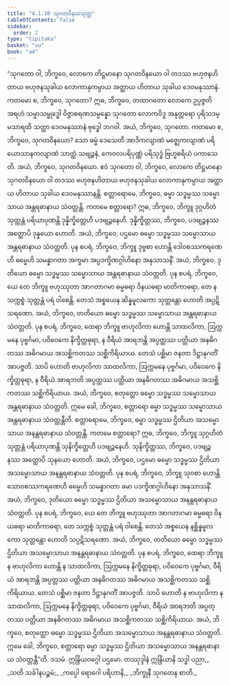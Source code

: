 ```yaml
---
title: "4.1.10 သုဂတဝိနယသုတ္တ"
tableOfContents: false
sidebar:
  order: 2
type: "tipitaka"
basket: "su"
book: "a4"
---
```



<DynamicBreadcrumb />

<Division number="160" book="a4">

<Paragraph number="940" book="a4">
“သုဂတော ဝါ, ဘိက္ခဝေ, လောကေ တိဋ္ဌမာနော သုဂတဝိနယော ဝါ တဒဿ ဗဟုဇနဟိတာယ ဗဟုဇနသုခါယ လောကာနုကမ္ပာယ အတ္ထာယ ဟိတာယ သုခါယ ဒေဝမနုဿာနံ.
</Paragraph>

<Paragraph number="941" book="a4">
ကတမော စ, ဘိက္ခဝေ, သုဂတော? ဣဓ, ဘိက္ခဝေ, တထာဂတော လောကေ ဥပ္ပဇ္ဇတိ အရဟံ သမ္မာသမ္ဗုဒ္ဓေါ ဝိဇ္ဇာစရဏသမ္ပန္နော သုဂတော လောကဝိဒူ အနုတ္တရော ပုရိသဒမ္မသာရထိ သတ္ထာ ဒေဝမနုဿာနံ ဗုဒ္ဓေါ ဘဂဝါ. အယံ, ဘိက္ခဝေ, သုဂတော.
</Paragraph>

<Paragraph number="942" book="a4">
ကတမော စ, ဘိက္ခဝေ, သုဂတဝိနယော? သော ဓမ္မံ ဒေသေတိ အာဒိကလျာဏံ မဇ္ဈေကလျာဏံ ပရိယောသာနကလျာဏံ သာတ္ထံ သဗျဉ္ဇနံ, ကေဝလပရိပုဏ္ဏံ ပရိသုဒ္ဓံ ဗြဟ္မစရိယံ ပကာသေတိ. အယံ, ဘိက္ခဝေ, သုဂတဝိနယော. ဧဝံ သုဂတော ဝါ, ဘိက္ခဝေ, လောကေ တိဋ္ဌမာနော သုဂတဝိနယော ဝါ တဒဿ ဗဟုဇနဟိတာယ ဗဟုဇနသုခါယ လောကာနုကမ္ပာယ အတ္ထာယ ဟိတာယ သုခါယ ဒေဝမနုဿာနန္တိ.
</Paragraph>

<Paragraph number="943" book="a4">
စတ္တာရောမေ, ဘိက္ခဝေ, ဓမ္မာ သဒ္ဓမ္မဿ သမ္မောသာယ အန္တရဓာနာယ သံဝတ္တန္တိ. ကတမေ စတ္တာရော? ဣဓ, ဘိက္ခဝေ, ဘိက္ခူ ဒုဂ္ဂဟိတံ သုတ္တန္တံ ပရိယာပုဏန္တိ ဒုန္နိက္ခိတ္တေဟိ ပဒဗျဉ္ဇနေဟိ. ဒုန္နိက္ခိတ္တဿ, ဘိက္ခဝေ, ပဒဗျဉ္ဇနဿ အတ္ထောပိ ဒုန္နယော ဟောတိ. အယံ, ဘိက္ခဝေ, ပဌမော ဓမ္မော သဒ္ဓမ္မဿ သမ္မောသာယ အန္တရဓာနာယ သံဝတ္တတိ.
</Paragraph>

<Paragraph number="944" book="a4">
ပုန စပရံ, ဘိက္ခဝေ, ဘိက္ခူ ဒုဗ္ဗစာ ဟောန္တိ ဒေါဝစဿကရဏေဟိ ဓမ္မေဟိ သမန္နာဂတာ အက္ခမာ အပ္ပဒက္ခိဏဂ္ဂါဟိနော အနုသာသနိံ. အယံ, ဘိက္ခဝေ, ဒုတိယော ဓမ္မော သဒ္ဓမ္မဿ သမ္မောသာယ အန္တရဓာနာယ သံဝတ္တတိ.
</Paragraph>

<Paragraph number="945" book="a4">
ပုန စပရံ, ဘိက္ခဝေ, ယေ တေ ဘိက္ခူ ဗဟုဿုတာ အာဂတာဂမာ ဓမ္မဓရာ ဝိနယဓရာ မာတိကာဓရာ, တေ န သက္ကစ္စံ သုတ္တန္တံ ပရံ ဝါစေန္တိ. တေသံ အစ္စယေန ဆိန္နမူလကော သုတ္တန္တော ဟောတိ အပ္ပဋိသရဏော. အယံ, ဘိက္ခဝေ, တတိယော ဓမ္မော သဒ္ဓမ္မဿ သမ္မောသာယ အန္တရဓာနာယ သံဝတ္တတိ.
</Paragraph>

<Paragraph number="946" book="a4">
ပုန စပရံ, ဘိက္ခဝေ, ထေရာ ဘိက္ခူ ဗာဟုလိကာ ဟောန္တိ သာထလိကာ, ဩက္ကမနေ ပုဗ္ဗင်္ဂမာ, ပဝိဝေကေ နိက္ခိတ္တဓုရာ, န ဝီရိယံ အာရဘန္တိ အပ္ပတ္တဿ ပတ္တိယာ အနဓိဂတဿ အဓိဂမာယ အသစ္ဆိကတဿ သစ္ဆိကိရိယာယ. တေသံ ပစ္ဆိမာ ဇနတာ ဒိဋ္ဌာနုဂတိံ အာပဇ္ဇတိ. သာပိ ဟောတိ ဗာဟုလိကာ သာထလိကာ, ဩက္ကမနေ ပုဗ္ဗင်္ဂမာ, ပဝိဝေကေ နိက္ခိတ္တဓုရာ, န ဝီရိယံ အာရဘတိ အပ္ပတ္တဿ ပတ္တိယာ အနဓိဂတဿ အဓိဂမာယ အသစ္ဆိကတဿ သစ္ဆိကိရိယာယ. အယံ, ဘိက္ခဝေ, စတုတ္ထော ဓမ္မော သဒ္ဓမ္မဿ သမ္မောသာယ အန္တရဓာနာယ သံဝတ္တတိ. ဣမေ ခေါ, ဘိက္ခဝေ, စတ္တာရော ဓမ္မာ သဒ္ဓမ္မဿ သမ္မောသာယ အန္တရဓာနာယ သံဝတ္တန္တီတိ.
</Paragraph>

<Paragraph number="947" book="a4">
စတ္တာရောမေ, ဘိက္ခဝေ, ဓမ္မာ သဒ္ဓမ္မဿ ဌိတိယာ အသမ္မောသာယ အနန္တရဓာနာယ သံဝတ္တန္တိ. ကတမေ စတ္တာရော? ဣဓ, ဘိက္ခဝေ, ဘိက္ခူ သုဂ္ဂဟိတံ သုတ္တန္တံ ပရိယာပုဏန္တိ သုနိက္ခိတ္တေဟိ ပဒဗျဉ္ဇနေဟိ. သုနိက္ခိတ္တဿ, ဘိက္ခဝေ, ပဒဗျဉ္ဇနဿ အတ္ထောပိ သုနယော ဟောတိ. အယံ, ဘိက္ခဝေ, ပဌမော ဓမ္မော သဒ္ဓမ္မဿ ဌိတိယာ အသမ္မောသာယ အနန္တရဓာနာယ သံဝတ္တတိ.
</Paragraph>

<Paragraph number="948" book="a4">
ပုန စပရံ, ဘိက္ခဝေ, ဘိက္ခူ သုဝစာ ဟောန္တိ သောဝစဿကရဏေဟိ ဓမ္မေဟိ သမန္နာဂတာ ခမာ ပဒက္ခိဏဂ္ဂါဟိနော အနုသာသနိံ. အယံ, ဘိက္ခဝေ, ဒုတိယော ဓမ္မော သဒ္ဓမ္မဿ ဌိတိယာ အသမ္မောသာယ အနန္တရဓာနာယ သံဝတ္တတိ.
</Paragraph>

<Paragraph number="949" book="a4">
ပုန စပရံ, ဘိက္ခဝေ, ယေ တေ ဘိက္ခူ ဗဟုဿုတာ အာဂတာဂမာ ဓမ္မဓရာ ဝိနယဓရာ မာတိကာဓရာ, တေ သက္ကစ္စံ သုတ္တန္တံ ပရံ ဝါစေန္တိ. တေသံ အစ္စယေန နစ္ဆိန္နမူလကော သုတ္တန္တော ဟောတိ သပ္ပဋိသရဏော. အယံ, ဘိက္ခဝေ, တတိယော ဓမ္မော သဒ္ဓမ္မဿ ဌိတိယာ အသမ္မောသာယ အနန္တရဓာနာယ သံဝတ္တတိ.
</Paragraph>

<Paragraph number="950" book="a4">
ပုန စပရံ, ဘိက္ခဝေ, ထေရာ ဘိက္ခူ န ဗာဟုလိကာ ဟောန္တိ န သာထလိကာ, ဩက္ကမနေ နိက္ခိတ္တဓုရာ, ပဝိဝေကေ ပုဗ္ဗင်္ဂမာ, ဝီရိယံ အာရဘန္တိ အပ္ပတ္တဿ ပတ္တိယာ အနဓိဂတဿ အဓိဂမာယ အသစ္ဆိကတဿ သစ္ဆိကိရိယာယ. တေသံ ပစ္ဆိမာ ဇနတာ ဒိဋ္ဌာနုဂတိံ အာပဇ္ဇတိ. သာပိ ဟောတိ န ဗာဟုလိကာ န သာထလိကာ, ဩက္ကမနေ နိက္ခိတ္တဓုရာ, ပဝိဝေကေ ပုဗ္ဗင်္ဂမာ, ဝီရိယံ အာရဘတိ အပ္ပတ္တဿ ပတ္တိယာ အနဓိဂတဿ အဓိဂမာယ အသစ္ဆိကတဿ သစ္ဆိကိရိယာယ. အယံ, ဘိက္ခဝေ, စတုတ္ထော ဓမ္မော သဒ္ဓမ္မဿ ဌိတိယာ အသမ္မောသာယ အနန္တရဓာနာယ သံဝတ္တတိ. ဣမေ ခေါ, ဘိက္ခဝေ, စတ္တာရော ဓမ္မာ သဒ္ဓမ္မဿ ဌိတိယာ အသမ္မောသာယ အနန္တရဓာနာယ သံဝတ္တန္တီ”တိ.

</Paragraph>
</Division>

<Paragraph number="951" type="center" book="a4">
ဒသမံ.



</Paragraph>

<Paragraph number="952" type="center" book="a4">
ဣန္ဒြိယဝဂ္ဂေါ ပဌမော.



</Paragraph>

<Paragraph number="953" type="center" book="a4">
တဿုဒ္ဒါနံ


</Paragraph>

<Paragraph number="954" type="verses" book="a4">
ဣန္ဒြိယာနိ သဒ္ဓါ ပညာ,_  
_သတိ သင်္ခါနပဉ္စမံ;_  
_ကပ္ပေါ ရောဂေါ ပရိဟာနိ,_  
_ဘိက္ခုနီ သုဂတေန စာတိ._
</Paragraph>